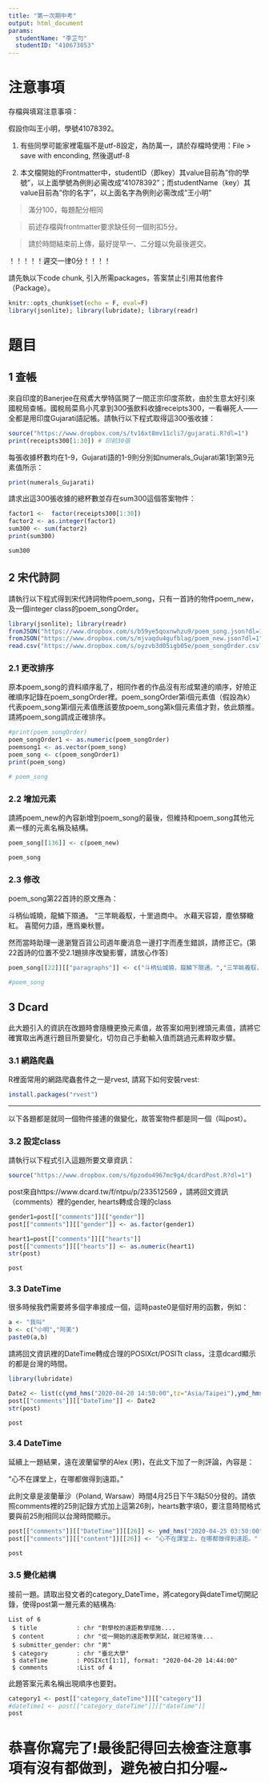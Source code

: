 ```yaml
---
title: "第一次期中考"
output: html_document
params:
  studentName: "李芷勻"
  studentID: "410673053"
---
```


# 注意事項

存檔與填寫注意事項：

假設你叫王小明，學號41078392。

  1. 有些同學可能家裡電腦不是utf-8設定，為防萬一，請於存檔時使用：File > save with enconding, 然後選utf-8

  2. 本文檔開始的Frontmatter中，studentID（即key）其value目前為"你的學號"，以上面學號為例則必需改成"41078392"；而studentName（key）其value目前為"你的名字"，以上面名字為例則必需改成"王小明"
  
> 滿分100，每題配分相同

> 前述存檔與frontmatter要求缺任何一個則扣5分。

> 請於時間結束前上傳，最好提早一、二分鐘以免最後遲交。

！！！！！遲交一律0分！！！！

請先執以下code chunk, 引入所需packages，答案禁止引用其他套件（Package）。
```r
knitr::opts_chunk$set(echo = F, eval=F)
library(jsonlite); library(lubridate); library(readr)
```

# 題目


## 1 查帳
來自印度的Banerjee在飛鳶大學特區開了一間正宗印度茶飲，由於生意太好引來國稅局查帳。國稅局菜鳥小芃拿到300張飲料收據receipts300，一看嚇死人——全都是用印度Gujarati語記帳。請執行以下程式取得這300張收據：

```r
source("https://www.dropbox.com/s/tv16xt8mv11cli7/gujarati.R?dl=1")
print(receipts300[1:30]) # 印前30張
```
每張收據杯數均在1-9，Gujarati語的1-9則分別如numerals_Gujarati第1到第9元素值所示：
```r
print(numerals_Gujarati)
```
請求出這300張收據的總杯數並存在sum300這個答案物件：
```r
factor1 <-  factor(receipts300[1:30])
factor2 <- as.integer(factor1)
sum300 <- sum(factor2)
print(sum300)

sum300
```

## 2 宋代詩詞
請執行以下程式得到宋代詩詞物件poem_song，只有一首詩的物件poem_new，及一個integer class的poem_songOrder。
```r
library(jsonlite); library(readr)
fromJSON("https://www.dropbox.com/s/b59ye5qoxnwhzu9/poem_song.json?dl=1", simplifyDataFrame = F) -> poem_song
fromJSON("https://www.dropbox.com/s/mjvaqdu4gufblag/poem_new.json?dl=1", simplifyDataFrame = F) -> poem_new
read.csv("https://www.dropbox.com/s/oyzvb3d05igb05e/poem_songOrder.csv?dl=1")$x -> poem_songOrder
```


### 2.1 更改排序
原本poem_song的資料順序亂了，相同作者的作品沒有形成緊連的順序，好險正確順序記錄在poem_songOrder裡。poem_songOrder第i個元素值（假設為k）代表poem_song第i個元素值應該要放poem_song第k個元素值才對，依此類推。請將poem_song調成正確排序。

```r
#print(poem_songOrder)
poem_songOrder1 <- as.numeric(poem_songOrder)
poemsong1 <- as.vector(poem_song)
poem_song <- c(poem_songOrder1)
print(poem_song)

# poem_song
```

### 2.2 增加元素
請將poem_new的內容新增到poem_song的最後，但維持和poem_song其他元素一樣的元素名稱及結構。
```r
poem_song[[136]] <- c(poem_new)

poem_song
```


### 2.3 修改
poem_song第22首詩的原文應為：

斗柄仙城曉，龍鱗下隰通。 "三竿眺羲馭，十里過商中。 水藉天容碧，塵依驛轍紅。 喜聞何力語，應爲樂秋豐。

然而當時助理一邊瀏覽百貨公司週年慶消息一邊打字而產生錯誤，請修正它。(第22首詩的位置不受2.1題排序改變影響，請放心作答)
```r
poem_song[[22]][["paragraphs"]] <- c("斗柄仙城曉，龍鱗下隰通。","三竿眺羲馭，十里過商中。","水藉天容碧，塵依驛轍紅。","喜聞何力語，應爲樂秋豐。")

#poem_song
```
## 3 Dcard

此大題引入的資訊在改題時會隨機更換元素值，故答案如用到裡頭元素值，請將它確實取出再進行題目所要變化，切勿自己手動輸入值而跳過元素粹取步驟。

### 3.1 網路爬蟲
R裡面常用的網路爬蟲套件之一是rvest, 請寫下如何安裝rvest:
```r
install.packages("rvest")
```

***
以下各題都是就同一個物件接連的做變化，故答案物件都是同一個（叫post）。

### 3.2 設定class
請執行以下程式引入這題所要文章資訊：
```r
source("https://www.dropbox.com/s/6pzodo4967mc9g4/dcardPost.R?dl=1")
```
post來自https://www.dcard.tw/f/ntpu/p/233512569 ，請將回文資訊（comments）裡的gender, hearts轉成合理的class
```r

gender1=post[["comments"]][["gender"]]
post[["comments"]][["gender"]] <- as.factor(gender1)

heart1=post[["comments"]][["hearts"]]
post[["comments"]][["hearts"]] <- as.numeric(heart1)
str(post)

post
```

### 3.3 DateTime
很多時候我們需要將多個字串接成一個，這時paste0是個好用的函數，例如：
```r
a <- "我叫"
b <- c("小明","阿美")
paste0(a,b)
```
請將回文資訊裡的DateTime轉成合理的POSIXct/POSITt class，注意dcard顯示的都是台灣的時間。
```r
library(lubridate)

Date2 <- list(c(ymd_hms("2020-04-20 14:50:00",tz="Asia/Taipei"),ymd_hms("2020-04-20 14:51:00",tz="Asia/Taipei"),ymd_hms("2020-04-20 14:50:00",tz="Asia/Taipei"),ymd_hms("2020-04-20 14:51:00",tz="Asia/Taipei"),ymd_hms("2020-04-20 15:14:00",tz="Asia/Taipei"),ymd_hms("2020-04-20 16:26:00",tz="Asia/Taipei"),ymd_hms("2020-04-20 16:36:00",tz="Asia/Taipei"),ymd_hms("2020-04-20 16:58:00",tz="Asia/Taipei"),ymd_hms("2020-04-20 17:18:00",tz="Asia/Taipei"),ymd_hms("2020-04-20 17:29:00",tz="Asia/Taipei"),ymd_hms("2020-04-20 17:40:00",tz="Asia/Taipei"),ymd_hms("2020-04-20 22:58:00",tz="Asia/Taipei"),ymd_hms("2020-04-20 23:19:00",tz="Asia/Taipei"),ymd_hms("2020-04-20 23:22:00",tz="Asia/Taipei"),ymd_hms("2020-04-20 23:24:00",tz="Asia/Taipei"),ymd_hms("2020-04-20 23:36:00",tz="Asia/Taipei"),ymd_hms("2020-04-20 23:55:00",tz="Asia/Taipei"),ymd_hms("2020-04-21 00:02:00",tz="Asia/Taipei"),ymd_hms("2020-04-21 00:40:00",tz="Asia/Taipei"),ymd_hms("2020-04-21 00:51:00",tz="Asia/Taipei"),ymd_hms("2020-04-21 00:56:00",tz="Asia/Taipei"),ymd_hms("2020-04-21 00:59:00",tz="Asia/Taipei"),ymd_hms("2020-04-21 01:00:00",tz="Asia/Taipei"),ymd_hms("2020-04-21 07:23:00",tz="Asia/Taipei"),ymd_hms("2020-04-21 09:12:00",tz="Asia/Taipei")))
post[["comments"]][["DateTime"]] <- Date2
str(post)

post
```

### 3.4 DateTime
延續上一題結果，遠在波蘭留學的Alex (男)，在此文下加了一則評論，內容是：

"心不在課堂上，在哪都做得到遠距。"

此則文章是波蘭華沙（Poland, Warsaw）時間4月25日下午3點50分發的。請依照comments裡的25則記錄方式加上這第26則，hearts數字填0，要注意時間格式要與前25則相同以台灣時間顯示。
```r
post[["comments"]][["DateTime"]][[26]] <- ymd_hms("2020-04-25 03:50:00",tz="Europe/Warsaw")
post[["comments"]][["content"]][[26]] <- "心不在課堂上，在哪都做得到遠距。"

post
```


### 3.5 變化結構
接前一題。請取出發文者的category_DateTime，將category與dateTime切開記錄，使得post第一層元素的結構為: 
```
List of 6
 $ title           : chr "對學校的遠距教學措施....  
 $ content         : chr "從一開始的遠距教學測試，就已經落後...   
 $ submitter_gender: chr "男"
 $ category        : chr "臺北大學"
 $ dateTime        : POSIXct[1:1], format: "2020-04-20 14:44:00"
 $ comments        :List of 4
````
此題答案元素名稱出現順序也要對。

```r
category1 <- post[["category_dateTime"]][["category"]]
#dateTime1 <- post[["category_dateTime"]][["dateTime"]]
post
```


# 恭喜你寫完了!最後記得回去檢查注意事項有沒有都做到，避免被白扣分喔~
